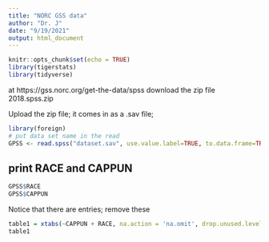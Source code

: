 ```yaml
---
title: "NORC GSS data"
author: "Dr. J"
date: "9/19/2021"
output: html_document
---
```


```r
knitr::opts_chunk$set(echo = TRUE)
library(tigerstats)
library(tidyverse)
```

at https://gss.norc.org/get-the-data/spss download the zip file 2018.spss.zip

Upload the zip file; it comes in as a .sav file;


```r
library(foreign)
# put data set name in the read
GPSS <- read.spss("dataset.sav", use.value.label=TRUE, to.data.frame=TRUE)
```


## print RACE and CAPPUN

```r
GPSS$RACE
GPSS$CAPPUN
```

Notice that there are <NA> entries; remove these 

```r
table1 = xtabs(~CAPPUN + RACE, na.action = 'na.omit', drop.unused.levels=T, data=GPSS)
table1
```

